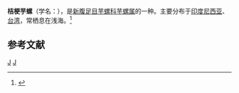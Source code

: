 {{Speciesbox 
| taxon = Conus parvulus
| authority = Link, 1807
}}
'''桔梗芋螺'''（学名：''{{lang|la|Conus parvulus}}''），是[[新腹足目|新腹足目]][[芋螺科|芋螺科]][[芋螺属|芋螺属]]的一种。主要分布于[[印度尼西亚|印度尼西亚]]、[[台湾|台湾]]，常栖息在浅海。<ref>{{cite web|url=http://shell.sinica.edu.tw/chinese/shellbase_detail.php?science_no=1596|title=国际贝库：桔梗芋螺|publisher=台湾贝类资料库|accessdate=2009-08-11|archive-date=2016-03-04|archive-url=https://web.archive.org/web/20160304125909/http://shell.sinica.edu.tw/chinese/shellbase_detail.php?science_no=1596|dead-url=no}}</ref>

== 参考文献 ==
{{reflist}}
{{Taxonbar|from=Q6773423}}

[[Category:芋螺属|J]]
[[Category:1807年描述的动物|J]]